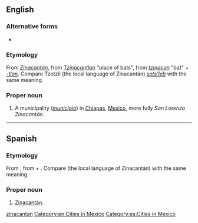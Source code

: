 {{also|Zinacantan}}
==English==
{{wikipedia}}

===Alternative forms===
* {{l|en|Zinacantan}}

===Etymology===
From {{etyl|es|en}} ''[[Zinacantán#Spanish|Zinacantán]]'', from {{etyl|nah|en}} ''[[Tzinacantlan]]'' "place of bats", from ''[[tzinacan]]'' "bat" + ''[[-tlan]]''. Compare Tzotzil (the local language of Zinacantán) ''[[sots'leb]]'' with the same meaning.

===Proper noun===
{{head|en|proper nouns}}

# A municipality (''[[municipio]]'') in [[Chiapas]], [[Mexico]], more fully ''San Lorenzo Zinacantán''.

[[Category:English terms spelled with Á|zinacantan]]
[[Category:en:Cities in Mexico]]

----

==Spanish==

===Etymology===
From {{bor|es|nci|Tzinacantlan||place of bats}}, from {{m|nci|tzinacan||bat}} + {{m|nci|-tlan}}. Compare {{m+|tzo|sots'leb}} (the local language of Zinacantán) with the same meaning.

===Proper noun===
{{es-proper noun|m}}

# [[Zinacantán#English|Zinacantán]].

[[Category:es:Cities in Mexico]]